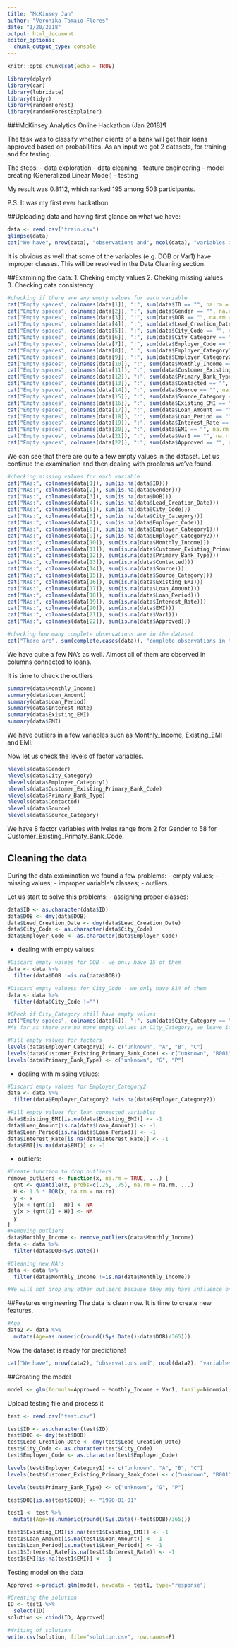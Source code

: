 ```yaml
---
title: "McKinsey Jan"
author: "Veronika Tamaio Flores"
date: "1/20/2018"
output: html_document
editor_options: 
  chunk_output_type: console
---
```


```r
knitr::opts_chunk$set(echo = TRUE)

library(dplyr)
library(car)
library(lubridate)
library(tidyr)
library(randomForest)
library(randomForestExplainer)

```
###McKinsey Analytics Online Hackathon (Jan 2018)¶

The task was to classify whether clients of a bank will get their loans approved based on probabilities. 
As an input we got 2 datasets, for training and for testing.

The steps:
- data exploration
- data cleaning
- feature engineering 
- model creating (Generalized Linear Model)
- testing

My result was 0.8112, which ranked 195 among 503 participants.

P.S. It was my first ever hackathon.

##Uploading data and having first glance on what we have:
```r
data <- read.csv("train.csv")
glimpse(data)
cat("We have", nrow(data), "observations and", ncol(data), "variables in the dataset")
```

It is obvious as well that some of the variables (e.g. DOB or Var1) have improper classes. This will be resolved in the Data Cleaning section.

##Examining the data:
1. Cheking empty values
2. Cheking missing values
3. Checking data consistency
```r
#checking if there are any empty values for each variable
cat("Empty spaces", colnames(data[1]), ":", sum(data$ID == "", na.rm = T))
cat("Empty spaces", colnames(data[2]), ":", sum(data$Gender == "", na.rm = T))
cat("Empty spaces", colnames(data[3]), ":", sum(data$DOB == "", na.rm = T))
cat("Empty spaces", colnames(data[4]), ":", sum(data$Lead_Creation_Date == "", na.rm = T))
cat("Empty spaces", colnames(data[5]), ":", sum(data$City_Code == "", na.rm = T))
cat("Empty spaces", colnames(data[6]), ":", sum(data$City_Category == "", na.rm = T))
cat("Empty spaces", colnames(data[7]), ":", sum(data$Employer_Code == "", na.rm = T))
cat("Empty spaces", colnames(data[8]), ":", sum(data$Employer_Category1 == "", na.rm = T))
cat("Empty spaces", colnames(data[9]), ":", sum(data$Employer_Category2 == "", na.rm = T))
cat("Empty spaces", colnames(data[10]), ":", sum(data$Monthly_Income == "", na.rm = T))
cat("Empty spaces", colnames(data[11]), ":", sum(data$Customer_Existing_Primary_Bank_Code == "", na.rm = T))
cat("Empty spaces", colnames(data[12]), ":", sum(data$Primary_Bank_Type == "", na.rm = T))
cat("Empty spaces", colnames(data[13]), ":", sum(data$Contacted == "", na.rm = T))
cat("Empty spaces", colnames(data[14]), ":", sum(data$Source == "", na.rm = T))
cat("Empty spaces", colnames(data[15]), ":", sum(data$Source_Category == "", na.rm = T))
cat("Empty spaces", colnames(data[16]), ":", sum(data$Existing_EMI == "", na.rm = T))
cat("Empty spaces", colnames(data[17]), ":", sum(data$Loan_Amount == "", na.rm = T))
cat("Empty spaces", colnames(data[18]), ":", sum(data$Loan_Period == "", na.rm = T))
cat("Empty spaces", colnames(data[19]), ":", sum(data$Interest_Rate == "", na.rm = T))
cat("Empty spaces", colnames(data[20]), ":", sum(data$EMI == "", na.rm = T))
cat("Empty spaces", colnames(data[21]), ":", sum(data$Var1 == "", na.rm = T))
cat("Empty spaces", colnames(data[22]), ":", sum(data$Approved == "", na.rm = T))

```

We can see that there are quite a few empty values in the dataset. Let us continue the examination and then dealing with problems we've found.

```r
#checking missing values for each variable
cat("NAs:", colnames(data[1]), sum(is.na(data$ID)))
cat("NAs:", colnames(data[2]), sum(is.na(data$Gender)))
cat("NAs:", colnames(data[3]), sum(is.na(data$DOB)))
cat("NAs:", colnames(data[4]), sum(is.na(data$Lead_Creation_Date)))
cat("NAs:", colnames(data[5]), sum(is.na(data$City_Code)))
cat("NAs:", colnames(data[6]), sum(is.na(data$City_Category)))
cat("NAs:", colnames(data[7]), sum(is.na(data$Employer_Code)))
cat("NAs:", colnames(data[8]), sum(is.na(data$Employer_Category1)))
cat("NAs:", colnames(data[9]), sum(is.na(data$Employer_Category2)))
cat("NAs:", colnames(data[10]), sum(is.na(data$Monthly_Income)))
cat("NAs:", colnames(data[11]), sum(is.na(data$Customer_Existing_Primary_Bank_Code)))
cat("NAs:", colnames(data[12]), sum(is.na(data$Primary_Bank_Type)))
cat("NAs:", colnames(data[13]), sum(is.na(data$Contacted)))
cat("NAs:", colnames(data[14]), sum(is.na(data$Source)))
cat("NAs:", colnames(data[15]), sum(is.na(data$Source_Category)))
cat("NAs:", colnames(data[16]), sum(is.na(data$Existing_EMI)))
cat("NAs:", colnames(data[17]), sum(is.na(data$Loan_Amount)))
cat("NAs:", colnames(data[18]), sum(is.na(data$Loan_Period)))
cat("NAs:", colnames(data[19]), sum(is.na(data$Interest_Rate)))
cat("NAs:", colnames(data[20]), sum(is.na(data$EMI)))
cat("NAs:", colnames(data[21]), sum(is.na(data$Var1)))
cat("NAs:", colnames(data[22]), sum(is.na(data$Approved)))

#checking how many complete observations are in the dataset
cat("There are", sum(complete.cases(data)), "complete observations in the dataset")
```

We have quite a few NA's as well. Almost all of them are observed in columns connected to loans.

It is time to check the outliers
```r
summary(data$Monthly_Income)
summary(data$Loan_Amount)
summary(data$Loan_Period)
summary(data$Interest_Rate)
summary(data$Existing_EMI)
summary(data$EMI)
```
We have outliers in a few variables such as Monthly_Income, Existing_EMI and EMI. 

Now let us check the levels of factor variables.
```r
nlevels(data$Gender)
nlevels(data$City_Category)
nlevels(data$Employer_Category1)
nlevels(data$Customer_Existing_Primary_Bank_Code)
nlevels(data$Primary_Bank_Type)
nlevels(data$Contacted)
nlevels(data$Source)
nlevels(data$Source_Category)
```
We have 8 factor variables with lveles range from 2 for Gender to 58 for Customer_Existing_Primaty_Bank_Code.

## Cleaning the data
During the data examination we found a few problems:
- empty values;
- missing values;
- improper variable's classes;
- outliers.

Let us start to solve this problems:
- assigning proper classes:
```r
data$ID <- as.character(data$ID)
data$DOB <- dmy(data$DOB)
data$Lead_Creation_Date <- dmy(data$Lead_Creation_Date)
data$City_Code <- as.character(data$City_Code)
data$Employer_Code <- as.character(data$Employer_Code)
```

- dealing with empty values:
```r
#Discard empty values for DOB - we only have 15 of them
data <- data %>%
  filter(data$DOB !=is.na(data$DOB))

#Discard empty valuess for City_Code - we only have 814 of them
data <- data %>%
  filter(data$City_Code !="")

#Check if City_Category still have empty values
cat("Empty spaces", colnames(data[6]), ":", sum(data$City_Category == "", na.rm = T))
#As far as there are no more empty values in City_Category, we leave it as it is

#Fill empty values for factors
levels(data$Employer_Category1) <- c("unknown", "A", "B", "C")
levels(data$Customer_Existing_Primary_Bank_Code) <- c("unknown", "B001", "B002", "B003", "B004", "B005", "B006", "B007", "B008", "B009", "B010", "B011", "B012", "B013", "B014", "B015", "B016", "B017", "B018", "B019", "B020", "B021", "B022", "B023", "B024", "B025", "B026", "B027", "B028", "B029", "B030", "B031", "B032", "B033", "B034", "B035", "B036", "B037", "B038", "B039", "B040", "B041", "B042", "B043", "B044", "B045", "B046", "B047", "B048", "B049", "B050", "B051", "B052", "B053", "B054", "B055", "B056", "B057")
levels(data$Primary_Bank_Type) <- c("unknown", "G", "P")
```

- dealing with missing values:
```r
#Discard empty values for Employer_Category2 
data <- data %>%
  filter(data$Employer_Category2 !=is.na(data$Employer_Category2))

#Fill empty values for loan connected variables
data$Existing_EMI[is.na(data$Existing_EMI)] <- -1
data$Loan_Amount[is.na(data$Loan_Amount)] <- -1
data$Loan_Period[is.na(data$Loan_Period)] <- -1
data$Interest_Rate[is.na(data$Interest_Rate)] <- -1
data$EMI[is.na(data$EMI)] <- -1
```

- outliers: 
```r
#Create function to drop outliers
remove_outliers <- function(x, na.rm = TRUE, ...) {
  qnt <- quantile(x, probs=c(.25, .75), na.rm = na.rm, ...)
  H <- 1.5 * IQR(x, na.rm = na.rm)
  y <- x
  y[x < (qnt[1] - H)] <- NA
  y[x > (qnt[2] + H)] <- NA
  y
}
#Removing outliers
data$Monthly_Income <- remove_outliers(data$Monthly_Income)
data <- data %>%
  filter(data$DOB<Sys.Date())

#Cleaning new NA's
data <- data %>%
  filter(data$Monthly_Income !=is.na(data$Monthly_Income))

#We will not drop any other outliers because they may have influence on our future predictions 
```

##Features engineering
The data is clean now. It is time to create new features.
```r
#Age
data2 <- data %>%
  mutate(Age=as.numeric(round((Sys.Date()-data$DOB)/365)))
```

Now the dataset is ready for predictions!
```r
cat("We have", nrow(data2), "observations and", ncol(data2), "variables in the dataset")
```

##Creating the model
```r
model <- glm(formula=Approved ~ Monthly_Income + Var1, family=binomial, data=data2)
```

Upload testing file and process it
```r
test <- read.csv("test.csv")

test$ID <- as.character(test$ID)
test$DOB <- dmy(test$DOB)
test$Lead_Creation_Date <- dmy(test$Lead_Creation_Date)
test$City_Code <- as.character(test$City_Code)
test$Employer_Code <- as.character(test$Employer_Code)

levels(test$Employer_Category1) <- c("unknown", "A", "B", "C")
levels(test$Customer_Existing_Primary_Bank_Code) <- c("unknown", "B001", "B002", "B003", "B004", "B005", "B006", "B007", "B008", "B009", "B010", "B011", "B012", "B013", "B014", "B015", "B016", "B017", "B018", "B019", "B020", "B021", "B022", "B023", "B024", "B025", "B026", "B027", "B028", "B029", "B030", "B031", "B032", "B033", "B034", "B035", "B036", "B037", "B038", "B039", "B040", "B041", "B042", "B043", "B044", "B045", "B046", "B047", "B048", "B049", "B050", "B051", "B052", "B053", "B054", "B055", "B056", "B057")

levels(test$Primary_Bank_Type) <- c("unknown", "G", "P")

test$DOB[is.na(test$DOB)] <- "1990-01-01"

test1 <- test %>%
  mutate(Age=as.numeric(round((Sys.Date()-test$DOB)/365)))

test1$Existing_EMI[is.na(test1$Existing_EMI)] <- -1
test1$Loan_Amount[is.na(test1$Loan_Amount)] <- -1
test1$Loan_Period[is.na(test1$Loan_Period)] <- -1
test1$Interest_Rate[is.na(test1$Interest_Rate)] <- -1
test1$EMI[is.na(test1$EMI)] <- -1
```

Testing model on the data
```r
Approved <-predict.glm(model, newdata = test1, type="response")

#Creating the solution
ID <- test1 %>%
  select(ID)
solution <- cbind(ID, Approved)

#Writing of solution
write.csv(solution, file="solution.csv", row.names=F)
```

